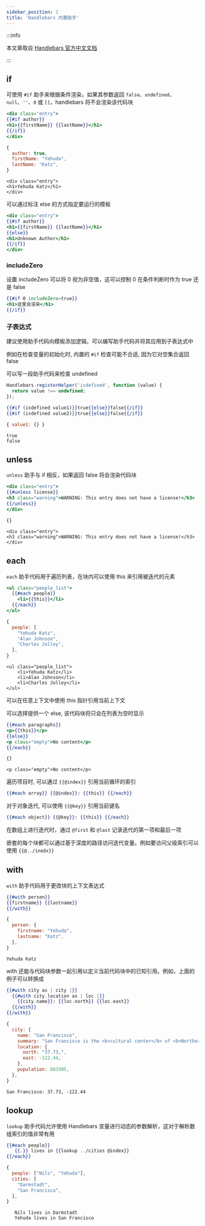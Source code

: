 ```yaml
---
sidebar_position: 1
title: 'Handlebars 内置助手'
---
```



:::info

本文章取自 [Handlebars 官方中文文档](https://handlebarsjs.com/zh/guide/builtin-helpers.html)

:::

## if

可使用 `#if` 助手来根据条件渲染，如果其参数返回 `false`、`undefined`、`null`、`''`、`0` 或 `[]`，handlebars 将不会渲染该代码块

<Tabs>
<TabItem value="input" label="输入" default>

```handlebars
<div class="entry">
{{#if author}}
<h1>{{firstName}} {{lastName}}</h1>
{{/if}}
</div>
```

```js
{
  author: true,
  firstName: "Yehuda",
  lastName: "Katz",
}
```

</TabItem>
<TabItem value="output" label="输出">

```text
<div class="entry">
<h1>Yehuda Katz</h1>
</div>
```

</TabItem>
</Tabs>

可以通过标注 else 的方式指定要运行的模板

```handlebars
<div class="entry">
{{#if author}}
<h1>{{firstName}} {{lastName}}</h1>
{{else}}
<h1>Unknown Author</h1>
{{/if}}
</div>
```

### includeZero

设置 includeZero 可以将 0 视为非空值，这可以控制 0 在条件判断时作为 true 还是 false

```handlebars
{{#if 0 includeZero=true}}
<h1>这里会渲染</h1>
{{/if}}
```

### 子表达式

建议使用助手代码向模板添加逻辑。可以编写助手代码并将其应用到子表达式中

例如在检查变量的初始化时, 内置的 `#if` 检查可能不合适, 因为它对空集合返回 false

可以写一段助手代码来检查 undefined

```js
Handlebars.registerHelper('isdefined', function (value) {
  return value !== undefined;
});
```

<Tabs>
<TabItem value="input" label="输入" default>

```handlebars
{{#if (isdefined value1)}}true{{else}}false{{/if}}
{{#if (isdefined value2)}}true{{else}}false{{/if}}
```

```js
{ value1: {} }
```

</TabItem>
<TabItem value="output" label="输出">

```text
true
false
```

</TabItem>
</Tabs>



## unless

`unless` 助手与 if 相反，如果返回 false 将会渲染代码块

<Tabs>
<TabItem value="input" label="输入" default>

```handlebars
<div class="entry">
{{#unless license}}
<h3 class="warning">WARNING: This entry does not have a license!</h3>
{{/unless}}
</div>
```

```js
{}
```

</TabItem>
<TabItem value="output" label="输出">

```text
<div class="entry">
<h3 class="warning">WARNING: This entry does not have a license!</h3>
</div>
```

</TabItem>
</Tabs>


## each

`each` 助手代码用于遍历列表，在块内可以使用 this 来引用被迭代的元素

<Tabs>
<TabItem value="input" label="输入" default>

```handlebars
<ul class="people_list">
  {{#each people}}
    <li>{{this}}</li>
  {{/each}}
</ul>
```

```js
{
  people: [
    "Yehuda Katz",
    "Alan Johnson",
    "Charles Jolley",
  ],
}
```

</TabItem>
<TabItem value="output" label="输出">

```text
<ul class="people_list">
    <li>Yehuda Katz</li>
    <li>Alan Johnson</li>
    <li>Charles Jolley</li>
</ul>
```

</TabItem>
</Tabs>

可以在任意上下文中使用 this 指针引用当前上下文

可以选择提供一个 else, 该代码块将只会在列表为空时显示

<Tabs>
<TabItem value="input" label="输入" default>

```handlebars
{{#each paragraphs}}
<p>{{this}}</p>
{{else}}
<p class="empty">No content</p>
{{/each}}
```

```js
{}
```

</TabItem>
<TabItem value="output" label="输出">

```text
<p class="empty">No content</p>
```

</TabItem>
</Tabs>

遍历项目时, 可以通过 `{{@index}}` 引用当前循环的索引

```handlebars
{{#each array}} {{@index}}: {{this}} {{/each}}
```

对于对象迭代, 可以使用 `{{@key}}` 引用当前键名

```handlebars
{{#each object}} {{@key}}: {{this}} {{/each}}
```

在数组上进行迭代时，通过 `@first` 和 `@last` 记录迭代的第一项和最后一项

嵌套的每个块都可以通过基于深度的路径访问迭代变量。例如要访问父级索引可以使用 `{{@../inedx}}`


## with

`with` 助手代码用于更改块的上下文表达式

<Tabs>
<TabItem value="input" label="输入" default>

```handlebars
{{#with person}}
{{firstname}} {{lastname}}
{{/with}}
```

```js
{
  person: {
    firstname: "Yehuda",
    lastname: "Katz",
  },
}
```

</TabItem>
<TabItem value="output" label="输出">

```text
Yehuda Katz
```

</TabItem>
</Tabs>

with 还能与代码块参数一起引用以定义当前代码块中的已知引用。例如，上面的例子可以转换成

<Tabs>
<TabItem value="input" label="输入" default>

```handlebars
{{#with city as | city |}}
  {{#with city.location as | loc |}}
    {{city.name}}: {{loc.north}} {{loc.east}}
  {{/with}}
{{/with}}
```

```js
{
  city: {
    name: "San Francisco",
    summary: "San Francisco is the <b>cultural center</b> of <b>Northern California</b>",
    location: {
      north: "37.73,",
      east: -122.44,
    },
    population: 883305,
  },
}
```

</TabItem>
<TabItem value="output" label="输出">

```text
San Francisco: 37.73, -122.44
```

</TabItem>
</Tabs>



## lookup

`lookup` 助手代码允许使用 Handlebars 变量进行动态的参数解析，这对于解析数组索引的值非常有用

<Tabs>
<TabItem value="input" label="输入" default>

```handlebars
{{#each people}}
   {{.}} lives in {{lookup ../cities @index}}
{{/each}}
```

```js
{
  people: ["Nils", "Yehuda"],
  cities: [
    "Darmstadt",
    "San Francisco",
  ],
}
```

</TabItem>
<TabItem value="output" label="输出">

```text
   Nils lives in Darmstadt
   Yehuda lives in San Francisco
```

</TabItem>
</Tabs>
